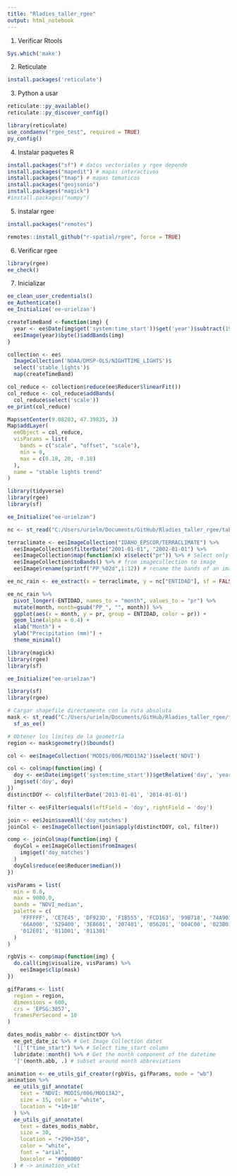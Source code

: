 ```yaml
---
title: "Rladies_taller_rgee"
output: html_notebook
---
```



1. Verificar Rtools

```r
Sys.which('make')
```
2. Reticulate 

```r
install.packages('reticulate')
```
3. Python a usar
```r
reticulate::py_available()
reticulate::py_discover_config()
```


```r
library(reticulate)
use_condaenv("rgee_test", required = TRUE)
py_config()
```

4. Instalar paquetes R

```r
install.packages("sf") # datos vectoriales y rgee depende
install.packages("mapedit") # mapas interactivos
install.packages("tmap") # mapas tematicos
install.packages("geojsonio")
install.packages("magick")
#install.packages("numpy")
```
5. instalar rgee

```r
install.packages("remotes")
```
```r
remotes::install_github("r-spatial/rgee", force = TRUE)
```

6. Verificar rgee

```r
library(rgee)
ee_check()
```

7. Inicializar 

```r
ee_clean_user_credentials()
ee_Authenticate()
ee_Initialize('ee-urielzan')
```


```r
createTimeBand <-function(img) {
  year <- ee$Date(img$get('system:time_start'))$get('year')$subtract(1991L) 
  ee$Image(year)$byte()$addBands(img)
}
```

```r
collection <- ee$
  ImageCollection('NOAA/DMSP-OLS/NIGHTTIME_LIGHTS')$
  select('stable_lights')$
  map(createTimeBand)
```

```r
col_reduce <- collection$reduce(ee$Reducer$linearFit())
col_reduce <- col_reduce$addBands(
  col_reduce$select('scale'))
ee_print(col_reduce)
```
```r
Map$setCenter(9.08203, 47.39835, 3)
Map$addLayer(
  eeObject = col_reduce,
  visParams = list(
    bands = c("scale", "offset", "scale"),
    min = 0,
    max = c(0.18, 20, -0.18)
  ),
  name = "stable lights trend"
)
```


```r

library(tidyverse)
library(rgee)
library(sf)

ee_Initialize("ee-urielzan")
```
```r
nc <- st_read("C:/Users/urielm/Documents/GitHub/Rladies_taller_rgee/tabasco/tabasco.shp", quiet = TRUE)
```



```r
terraclimate <- ee$ImageCollection("IDAHO_EPSCOR/TERRACLIMATE") %>%
  ee$ImageCollection$filterDate("2001-01-01", "2002-01-01") %>%
  ee$ImageCollection$map(function(x) x$select("pr")) %>% # Select only precipitation bands
  ee$ImageCollection$toBands() %>% # from imagecollection to image
  ee$Image$rename(sprintf("PP_%02d",1:12)) # rename the bands of an image
```

```r
ee_nc_rain <- ee_extract(x = terraclimate, y = nc["ENTIDAD"], sf = FALSE)
```
```r
ee_nc_rain %>%
  pivot_longer(-ENTIDAD, names_to = "month", values_to = "pr") %>%
  mutate(month, month=gsub("PP_", "", month)) %>%
  ggplot(aes(x = month, y = pr, group = ENTIDAD, color = pr)) +
  geom_line(alpha = 0.4) +
  xlab("Month") +
  ylab("Precipitation (mm)") +
  theme_minimal()
```

```r
library(magick)
library(rgee)
library(sf)

ee_Initialize("ee-urielzan")
```

```r
library(sf)
library(rgee)

# Cargar shapefile directamente con la ruta absoluta
mask <- st_read("C:/Users/urielm/Documents/GitHub/Rladies_taller_rgee/tabasco/tabasco.shp", quiet = TRUE) %>%
  sf_as_ee()

# Obtener los límites de la geometría
region <- mask$geometry()$bounds()
```


```r
col <- ee$ImageCollection('MODIS/006/MOD13A2')$select('NDVI')
```


```r
col <- col$map(function(img) {
  doy <- ee$Date(img$get('system:time_start'))$getRelative('day', 'year')
  img$set('doy', doy)
})
distinctDOY <- col$filterDate('2013-01-01', '2014-01-01')
```


```r
filter <- ee$Filter$equals(leftField = 'doy', rightField = 'doy')
```


```r
join <- ee$Join$saveAll('doy_matches')
joinCol <- ee$ImageCollection(join$apply(distinctDOY, col, filter))
```


```r
comp <- joinCol$map(function(img) {
  doyCol = ee$ImageCollection$fromImages(
    img$get('doy_matches')
  )
  doyCol$reduce(ee$Reducer$median())
})
```


```r
visParams = list(
  min = 0.0,
  max = 9000.0,
  bands = "NDVI_median",
  palette = c(
    'FFFFFF', 'CE7E45', 'DF923D', 'F1B555', 'FCD163', '99B718', '74A901',
    '66A000', '529400', '3E8601', '207401', '056201', '004C00', '023B01',
    '012E01', '011D01', '011301'
  )
)
```


```r
rgbVis <- comp$map(function(img) {
  do.call(img$visualize, visParams) %>%
    ee$Image$clip(mask)
})
```


```r
gifParams <- list(
  region = region,
  dimensions = 600,
  crs = 'EPSG:3857',
  framesPerSecond = 10
)
```


```r
dates_modis_mabbr <- distinctDOY %>%
  ee_get_date_ic %>% # Get Image Collection dates
  '[['("time_start") %>% # Select time_start column
  lubridate::month() %>% # Get the month component of the datetime
  '['(month.abb, .) # subset around month abbreviations
```


```r
animation <- ee_utils_gif_creator(rgbVis, gifParams, mode = "wb")
animation %>%
  ee_utils_gif_annotate(
    text = "NDVI: MODIS/006/MOD13A2",
    size = 15, color = "white",
    location = "+10+10"
  ) %>%
  ee_utils_gif_annotate(
    text = dates_modis_mabbr,
    size = 30,
    location = "+290+350",
    color = "white",
    font = "arial",
    boxcolor = "#000000"
  ) # -> animation_wtxt

```

